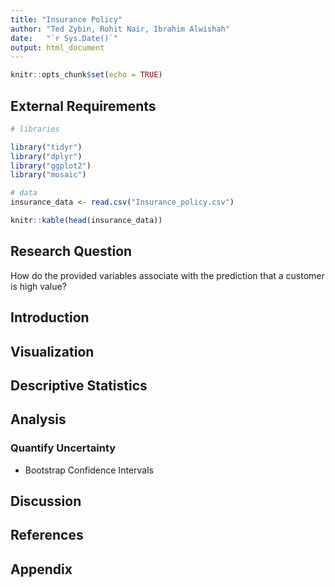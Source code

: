 ```yaml
---
title: "Insurance Policy"
author: "Ted Zybin, Rohit Nair, Ibrahim Alwishah"
date:   "`r Sys.Date()`"
output: html_document
---
```


```r
knitr::opts_chunk$set(echo = TRUE)
```

## External Requirements

```r

# libraries

library("tidyr")
library("dplyr")
library("ggplot2")
library("mosaic")

# data
insurance_data <- read.csv("Insurance_policy.csv")
```

```r
knitr::kable(head(insurance_data))
```

## Research Question
How do the provided variables associate with the prediction that a customer is high value?

## Introduction

## Visualization

## Descriptive Statistics

## Analysis

### Quantify Uncertainty

-   Bootstrap Confidence Intervals

## Discussion

## 

## References

## Appendix
